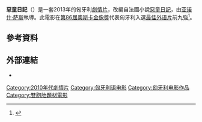 {{Infobox film
| name           = 惡童日記
| image          = 
| caption        = 
| director       = [[亚诺什·萨斯|亚诺什·萨斯]]
| producer       = 
| writer         = 阿戈陶·克里斯托夫<br>安德拉什·塞凯尔<br>亚诺什·萨斯
| starring       = [[安德拉什·杰曼特|安德拉什·杰曼特]]<br>[[拉斯洛·杰曼特|拉斯洛·杰曼特]]
| music          = 
| cinematography = [[克里斯蒂安·贝格尔|克里斯蒂安·贝格尔]]
| editing        = 
| distributor    = 
| released       = {{Film date|2013|7|3|[[卡罗维发利电影节|卡罗维发利电影节]]|2013|9|19|匈牙利|df=yes}}
| runtime        = 110分鐘
| country        = 匈牙利
| language       = 匈牙利語
| budget         = 
| gross          = $85,621<ref name="BOM">{{cite web |url=http://www.boxofficemojo.com/movies/?id=notebook2014.htm |title=The Notebook |accessdate=2 September 2014 |work=Box Office Mojo |archive-date=2014-10-15 |archive-url=https://web.archive.org/web/20141015022913/http://boxofficemojo.com/movies/?id=notebook2014.htm |dead-url=no }}</ref>
}}

'''惡童日記'''（{{lang-hu|'''A nagy füzet'''}}）是一套2013年的匈牙利[[劇情片|劇情片]]，改編自法國小說[[惡童日記|惡童日記]]，由[[亚诺什·萨斯|亚诺什·萨斯]]執導。此電影在[[第86屆奧斯卡金像獎|第86屆奧斯卡金像獎]]代表匈牙利入選[[奥斯卡最佳外语片奖|最佳外语片]]前九強<ref name="Hungary">{{cite web|url=http://www.hollywoodreporter.com/news/oscars-hungary-nominates-notebook-foreign-601830|title=Hungary nominates 'The Notebook' in Foreign Language Category|accessdate=2013-10-02|work=Hollywood Reporter|archive-date=2013-11-05|archive-url=https://web.archive.org/web/20131105082343/http://www.hollywoodreporter.com/news/oscars-hungary-nominates-notebook-foreign-601830|dead-url=no}}</ref>。

==參考資料==
{{reflist}}

==外部連結==
* {{IMDb title|2324384|The Notebook}}

[[Category:2010年代劇情片|Category:2010年代劇情片]]
[[Category:匈牙利语电影|Category:匈牙利语电影]]
[[Category:匈牙利电影作品|Category:匈牙利电影作品]]
[[Category:雙胞胎題材電影|Category:雙胞胎題材電影]]